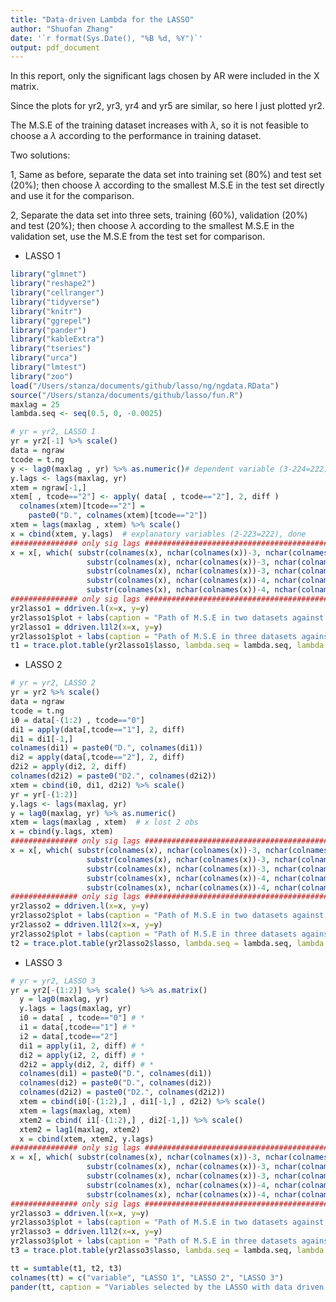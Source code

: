 ```yaml
---
title: "Data-driven Lambda for the LASSO"
author: "Shuofan Zhang"
date: '`r format(Sys.Date(), "%B %d, %Y")`'
output: pdf_document
---
```


In this report, only the significant lags chosen by AR were included in the X matrix.


Since the plots for yr2, yr3, yr4 and yr5 are similar, so here I just plotted yr2.


The M.S.E of the training dataset increases with $\lambda$, so it is not feasible to choose a $\lambda$ according to the performance in training dataset.


Two solutions:

1, Same as before, separate the data set into training set (80%) and test set (20%); then choose $\lambda$ according to the smallest M.S.E in the test set directly and use it for the comparison.

2, Separate the data set into three sets, training (60%), validation (20%) and test (20%); then choose $\lambda$ according to the smallest M.S.E in the validation set, use the M.S.E from the test set for comparison.

\newpage

* LASSO 1  


```r
library("glmnet")
library("reshape2")
library("cellranger")
library("tidyverse")
library("knitr")
library("ggrepel")
library("pander")
library("kableExtra")
library("tseries")
library("urca")
library("lmtest")
library("zoo")
load("/Users/stanza/documents/github/lasso/ng/ngdata.RData")
source("/Users/stanza/documents/github/lasso/fun.R")
maxlag = 25
lambda.seq <- seq(0.5, 0, -0.0025)
```

<!--
############### only sig lags #############################################################
x = x[, which( substr(colnames(x), nchar(colnames(x))-3, nchar(colnames(x))) == "lag1" |
                 substr(colnames(x), nchar(colnames(x))-3, nchar(colnames(x))) =="lag2" |
                 substr(colnames(x), nchar(colnames(x))-3, nchar(colnames(x))) =="lag3" |
                 substr(colnames(x), nchar(colnames(x))-3, nchar(colnames(x))) =="lag4" |
                 substr(colnames(x), nchar(colnames(x))-4, nchar(colnames(x))) =="lag12" |
                 substr(colnames(x), nchar(colnames(x))-4, nchar(colnames(x))) =="lag13" |
                 substr(colnames(x), nchar(colnames(x))-4, nchar(colnames(x))) =="lag14" |
                 substr(colnames(x), nchar(colnames(x))-4, nchar(colnames(x))) =="lag24" |
                 substr(colnames(x), nchar(colnames(x))-4, nchar(colnames(x))) =="lag25" )]
############### only sig lags #############################################################
-->








```r
# yr = yr2, LASSO 1
yr = yr2[-1] %>% scale()
data = ngraw
tcode = t.ng
y <- lag0(maxlag , yr) %>% as.numeric()# dependent variable (3-224=222), done
y.lags <- lags(maxlag, yr)
xtem = ngraw[-1,]
xtem[ , tcode=="2"] <- apply( data[ , tcode=="2"], 2, diff )
  colnames(xtem)[tcode=="2"] = 
    paste0("D.", colnames(xtem)[tcode=="2"])
xtem = lags(maxlag , xtem) %>% scale() 
x = cbind(xtem, y.lags)  # explanatory variables (2-223=222), done
############### only sig lags #############################################################
x = x[, which( substr(colnames(x), nchar(colnames(x))-3, nchar(colnames(x))) == "lag1" |
                 substr(colnames(x), nchar(colnames(x))-3, nchar(colnames(x))) =="lag2" |
                 substr(colnames(x), nchar(colnames(x))-3, nchar(colnames(x))) =="lag5" |
                 substr(colnames(x), nchar(colnames(x))-4, nchar(colnames(x))) =="lag12" |
                 substr(colnames(x), nchar(colnames(x))-4, nchar(colnames(x))) =="lag13")]
############### only sig lags #############################################################
yr2lasso1 = ddriven.l(x=x, y=y)
yr2lasso1$plot + labs(caption = "Path of M.S.E in two datasets against lambda, LASSO 1") + xlab("Lambda") + ylab("M.S.E")
yr2lasso1 = ddriven.l1l2(x=x, y=y)
yr2lasso1$plot + labs(caption = "Path of M.S.E in three datasets against lambda, LASSO 1") + xlab("Lambda") + ylab("M.S.E")
t1 = trace.plot.table(yr2lasso1$lasso, lambda.seq = lambda.seq, lambda.fix = yr2lasso1$lambda.valid)
```

* LASSO 2  

```r
# yr = yr2, LASSO 2
yr = yr2 %>% scale()
data = ngraw
tcode = t.ng
i0 = data[-(1:2) , tcode=="0"]
di1 = apply(data[,tcode=="1"], 2, diff)
di1 = di1[-1,]
colnames(di1) = paste0("D.", colnames(di1))
di2 = apply(data[,tcode=="2"], 2, diff)
d2i2 = apply(di2, 2, diff)
colnames(d2i2) = paste0("D2.", colnames(d2i2))
xtem = cbind(i0, di1, d2i2) %>% scale()
yr = yr[-(1:2)]
y.lags <- lags(maxlag, yr)
y = lag0(maxlag, yr) %>% as.numeric()
xtem = lags(maxlag , xtem)  # x lost 2 obs
x = cbind(y.lags, xtem)
############### only sig lags #############################################################
x = x[, which( substr(colnames(x), nchar(colnames(x))-3, nchar(colnames(x))) == "lag1" |
                 substr(colnames(x), nchar(colnames(x))-3, nchar(colnames(x))) =="lag2" |
                 substr(colnames(x), nchar(colnames(x))-3, nchar(colnames(x))) =="lag5" |
                 substr(colnames(x), nchar(colnames(x))-4, nchar(colnames(x))) =="lag12" |
                 substr(colnames(x), nchar(colnames(x))-4, nchar(colnames(x))) =="lag13")]
############### only sig lags #############################################################
yr2lasso2 = ddriven.l(x=x, y=y)
yr2lasso2$plot + labs(caption = "Path of M.S.E in two datasets against lambda, LASSO 2") + xlab("Lambda") + ylab("M.S.E")
yr2lasso2 = ddriven.l1l2(x=x, y=y)
yr2lasso2$plot + labs(caption = "Path of M.S.E in three datasets against lambda, LASSO 2") + xlab("Lambda") + ylab("M.S.E")
t2 = trace.plot.table(yr2lasso2$lasso, lambda.seq = lambda.seq, lambda.fix = yr2lasso2$lambda.valid)
```

* LASSO 3  

```r
# yr = yr2, LASSO 3
yr = yr2[-(1:2)] %>% scale() %>% as.matrix()
  y = lag0(maxlag, yr) 
  y.lags = lags(maxlag, yr)
  i0 = data[ , tcode=="0"] # *
  i1 = data[,tcode=="1"] # *
  i2 = data[,tcode=="2"]
  di1 = apply(i1, 2, diff) # *
  di2 = apply(i2, 2, diff) # *
  d2i2 = apply(di2, 2, diff) # *
  colnames(di1) = paste0("D.", colnames(di1))
  colnames(di2) = paste0("D.", colnames(di2))
  colnames(d2i2) = paste0("D2.", colnames(d2i2))
  xtem = cbind(i0[-(1:2),] , di1[-1,] , d2i2) %>% scale()
  xtem = lags(maxlag, xtem)
  xtem2 = cbind( i1[-(1:2),] , di2[-1,]) %>% scale()
  xtem2 = lag1(maxlag, xtem2)
  x = cbind(xtem, xtem2, y.lags)
############### only sig lags #############################################################
x = x[, which( substr(colnames(x), nchar(colnames(x))-3, nchar(colnames(x))) == "lag1" |
                 substr(colnames(x), nchar(colnames(x))-3, nchar(colnames(x))) =="lag2" |
                 substr(colnames(x), nchar(colnames(x))-3, nchar(colnames(x))) =="lag5" |
                 substr(colnames(x), nchar(colnames(x))-4, nchar(colnames(x))) =="lag12" |
                 substr(colnames(x), nchar(colnames(x))-4, nchar(colnames(x))) =="lag13")]
############### only sig lags #############################################################
yr2lasso3 = ddriven.l(x=x, y=y)
yr2lasso3$plot + labs(caption = "Path of M.S.E in two datasets against lambda, LASSO 3") + xlab("Lambda") + ylab("M.S.E")
yr2lasso3 = ddriven.l1l2(x=x, y=y)
yr2lasso3$plot + labs(caption = "Path of M.S.E in three datasets against lambda, LASSO 3") + xlab("Lambda") + ylab("M.S.E")
t3 = trace.plot.table(yr2lasso3$lasso, lambda.seq = lambda.seq, lambda.fix = yr2lasso3$lambda.valid)
```

```r
tt = sumtable(t1, t2, t3)
colnames(tt) = c("variable", "LASSO 1", "LASSO 2", "LASSO 3")
pander(tt, caption = "Variables selected by the LASSO with data driven lambda (valid) for yr2")
```







